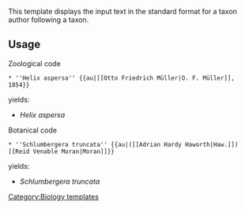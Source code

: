 {{Documentation subpage}}
{{COinS safe|n}}
This template displays the input text in the standard format for a taxon author following a taxon.

== Usage ==
;Zoological code
<pre>* ''Helix aspersa'' {{au|[[Otto Friedrich Müller|O. F. Müller]], 1854}}</pre>
yields:
* ''Helix aspersa'' {{au|[[Otto Friedrich Müller|O. F. Müller]], 1854}}

;Botanical code
<pre>* ''Schlumbergera truncata'' {{au|([[Adrian Hardy Haworth|Haw.]]) [[Reid Venable Moran|Moran]]}}</pre>
yields:
* ''Schlumbergera truncata'' {{au|([[Adrian Hardy Haworth|Haw.]]) [[Reid Venable Moran|Moran]]}}


<includeonly>
<!-- Categories and interwikis go here: -->
[[Category:Biology templates]]
</includeonly>